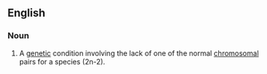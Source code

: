 ==English==

===Noun===
{{en-noun}}

# {{lb|en|genetics}} A [[genetic]] condition involving the lack of one of the normal [[chromosomal]] pairs for a species (2n-2).